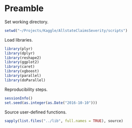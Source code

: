 # Preamble

Set working directory.

```{r}
setwd("~/Projects/Kaggle/AllstateClaimsSeverity/scripts")
```

Load libraries.

```{r, include = FALSE, messages = FALSE}
library(plyr)
library(dplyr)
library(reshape2)
library(ggplot2)
library(caret)
library(xgboost)
library(parallel)
library(doParallel)
```

Reproducibility steps.

```{r}
sessionInfo()
set.seed(as.integer(as.Date("2016-10-10")))
```

Source user-defined functions.

```{r}
sapply(list.files("../lib", full.names = TRUE), source)
```
